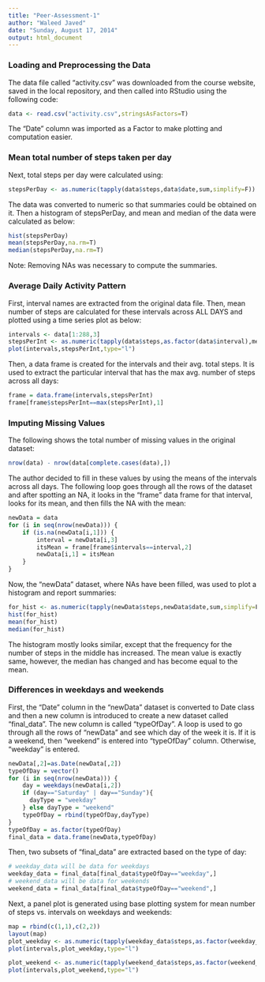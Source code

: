 ```yaml
---
title: "Peer-Assessment-1"
author: "Waleed Javed"
date: "Sunday, August 17, 2014"
output: html_document
---
```


### Loading and Preprocessing the Data

The data file called "activity.csv" was downloaded from the course website, saved
in the local repository, and then called into RStudio using the following code:

```r
data <- read.csv("activity.csv",stringsAsFactors=T)

```
The "Date" column was imported as a Factor to make plotting and computation 
easier.

### Mean total number of steps taken per day

Next, total steps per day were calculated using:
```r
stepsPerDay <- as.numeric(tapply(data$steps,data$date,sum,simplify=F))

```
The data was converted to numeric so that summaries could be obtained on it.
Then a histogram of stepsPerDay, and mean and median of the data were calculated
as below:
```r
hist(stepsPerDay)
mean(stepsPerDay,na.rm=T)
median(stepsPerDay,na.rm=T)
```
Note: Removing NAs was necessary to compute the summaries.

### Average Daily Activity Pattern

First, interval names are extracted from the original data file. Then, mean number
of steps are calculated for these intervals across ALL DAYS and plotted using a
time series plot as below:
```r
intervals <- data[1:288,3]
stepsPerInt <- as.numeric(tapply(data$steps,as.factor(data$interval),mean,simplify=F,na.rm=TRUE))
plot(intervals,stepsPerInt,type="l")
```

Then, a data frame is created for the intervals and their avg. total steps. It is used to extract the particular interval that has the max avg. number of steps
across all days:
```r
frame = data.frame(intervals,stepsPerInt)
frame[frame$stepsPerInt==max(stepsPerInt),1]

```

### Imputing Missing Values

The following shows the total number of missing values in the original dataset:
```r
nrow(data) - nrow(data[complete.cases(data),])

```
The author decided to fill in these values by using the means of the intervals
across all days. The following loop goes through all the rows of the dataset and
after spotting an NA, it looks in the "frame" data frame for that interval, looks
for its mean, and then fills the NA with the mean:
```r
newData = data
for (i in seq(nrow(newData))) {
    if (is.na(newData[i,1])) {
        interval = newData[i,3]
        itsMean = frame[frame$intervals==interval,2]
        newData[i,1] = itsMean
    }
}
```

Now, the "newData" dataset, where NAs have been filled, was used to plot a histogram and report summaries:
```r
for_hist <- as.numeric(tapply(newData$steps,newData$date,sum,simplify=F))
hist(for_hist)
mean(for_hist)
median(for_hist)
```
The histogram mostly looks similar, except that the frequency for the number of
steps in the middle has increased. The mean value is exactly same, however, the median has changed and has become equal to the mean. 

### Differences in weekdays and weekends

First, the "Date" column in the "newData" dataset is converted to Date class and then a new column is introduced to create a new dataset called "final_data". The new column is called "typeOfDay". A loop is used to go through all the rows of "newData" and see which day of the week it is. If it is a weekend, then "weekend" is entered into "typeOfDay" column. Otherwise, "weekday" is entered. 

```r
newData[,2]=as.Date(newData[,2])
typeOfDay = vector()
for (i in seq(nrow(newData))) {
    day = weekdays(newData[i,2])
    if (day=="Saturday" | day=="Sunday"){
      dayType = "weekday"
    } else dayType = "weekend" 
    typeOfDay = rbind(typeOfDay,dayType)  
}
typeOfDay = as.factor(typeOfDay)
final_data = data.frame(newData,typeOfDay)

```
Then, two subsets of "final_data" are extracted based on the type of day:

```r
# weekday_data will be data for weekdays
weekday_data = final_data[final_data$typeOfDay=="weekday",]
# weekend_data will be data for weekends
weekend_data = final_data[final_data$typeOfDay=="weekend",]
```

Next, a panel plot is generated using base plotting system for mean number of 
steps vs. intervals on weekdays and weekends:

```r
map = rbind(c(1,1),c(2,2))
layout(map)
plot_weekday <- as.numeric(tapply(weekday_data$steps,as.factor(weekday_data$interval),mean,simplify=F))
plot(intervals,plot_weekday,type="l")

plot_weekend <- as.numeric(tapply(weekend_data$steps,as.factor(weekend_data$interval),mean,simplify=F))
plot(intervals,plot_weekend,type="l")
```


